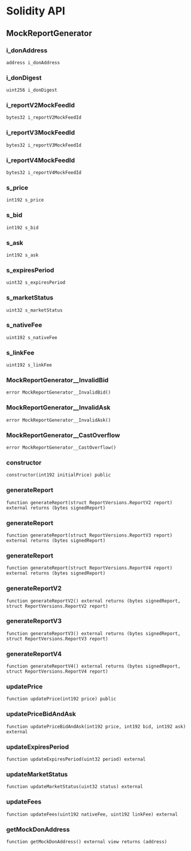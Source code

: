 # Solidity API

## MockReportGenerator

### i_donAddress

```solidity
address i_donAddress
```

### i_donDigest

```solidity
uint256 i_donDigest
```

### i_reportV2MockFeedId

```solidity
bytes32 i_reportV2MockFeedId
```

### i_reportV3MockFeedId

```solidity
bytes32 i_reportV3MockFeedId
```

### i_reportV4MockFeedId

```solidity
bytes32 i_reportV4MockFeedId
```

### s_price

```solidity
int192 s_price
```

### s_bid

```solidity
int192 s_bid
```

### s_ask

```solidity
int192 s_ask
```

### s_expiresPeriod

```solidity
uint32 s_expiresPeriod
```

### s_marketStatus

```solidity
uint32 s_marketStatus
```

### s_nativeFee

```solidity
uint192 s_nativeFee
```

### s_linkFee

```solidity
uint192 s_linkFee
```

### MockReportGenerator\_\_InvalidBid

```solidity
error MockReportGenerator__InvalidBid()
```

### MockReportGenerator\_\_InvalidAsk

```solidity
error MockReportGenerator__InvalidAsk()
```

### MockReportGenerator\_\_CastOverflow

```solidity
error MockReportGenerator__CastOverflow()
```

### constructor

```solidity
constructor(int192 initialPrice) public
```

### generateReport

```solidity
function generateReport(struct ReportVersions.ReportV2 report) external returns (bytes signedReport)
```

### generateReport

```solidity
function generateReport(struct ReportVersions.ReportV3 report) external returns (bytes signedReport)
```

### generateReport

```solidity
function generateReport(struct ReportVersions.ReportV4 report) external returns (bytes signedReport)
```

### generateReportV2

```solidity
function generateReportV2() external returns (bytes signedReport, struct ReportVersions.ReportV2 report)
```

### generateReportV3

```solidity
function generateReportV3() external returns (bytes signedReport, struct ReportVersions.ReportV3 report)
```

### generateReportV4

```solidity
function generateReportV4() external returns (bytes signedReport, struct ReportVersions.ReportV4 report)
```

### updatePrice

```solidity
function updatePrice(int192 price) public
```

### updatePriceBidAndAsk

```solidity
function updatePriceBidAndAsk(int192 price, int192 bid, int192 ask) external
```

### updateExpiresPeriod

```solidity
function updateExpiresPeriod(uint32 period) external
```

### updateMarketStatus

```solidity
function updateMarketStatus(uint32 status) external
```

### updateFees

```solidity
function updateFees(uint192 nativeFee, uint192 linkFee) external
```

### getMockDonAddress

```solidity
function getMockDonAddress() external view returns (address)
```
